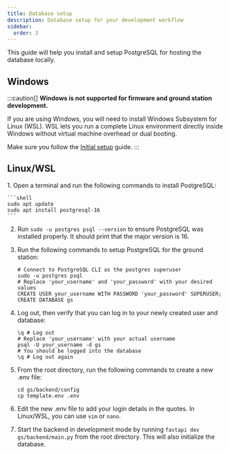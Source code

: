 ```yaml
---
title: Database setup
description: Database setup for your development workflow
sidebar:
  order: 3
---
```


This guide will help you install and setup PostgreSQL for hosting the database locally.

## Windows
:::caution[]
**Windows is not supported for firmware and ground station development.**

If you are using Windows, you will need to install Windows Subsystem for Linux (WSL). WSL lets you run a complete Linux environment directly inside Windows without virtual machine overhead or dual booting.

Make sure you follow the [Initial setup](/OBC-firmware/start-here/initial-setup) guide.
:::

## Linux/WSL

<Steps>
1. Open a terminal and run the following commands to install PostgreSQL:

    ```shell
    sudo apt update
    sudo apt install postgresql-16
    ```

2. Run `sudo -u postgres psql --version` to ensure PostgreSQL was installed properly. It should print that the major version is 16.

3. Run the following commands to setup PostgreSQL for the ground station:

    ```shell
    # Connect to PostgreSQL CLI as the postgres superuser
    sudo -u postgres psql
    # Replace 'your_username' and 'your_password' with your desired values
    CREATE USER your_username WITH PASSWORD 'your_password' SUPERUSER;
    CREATE DATABASE gs
    ```

4. Log out, then verify that you can log in to your newly created user and database:

    ```shell
    \q # Log out
    # Replace 'your_username' with your actual username
    psql -U your_username -d gs
    # You should be logged into the database
    \q # Log out again

5. From the root directory, run the following commands to create a new .env file:

    ```shell
    cd gs/backend/config
    cp template.env .env
    ```

6. Edit the new .env file to add your login details in the quotes. In Linux/WSL, you can use `vim` or `nano`.

7. Start the backend in development mode by running `fastapi dev gs/backend/main.py` from the root directory. This will also initialize the database.
</Steps>
